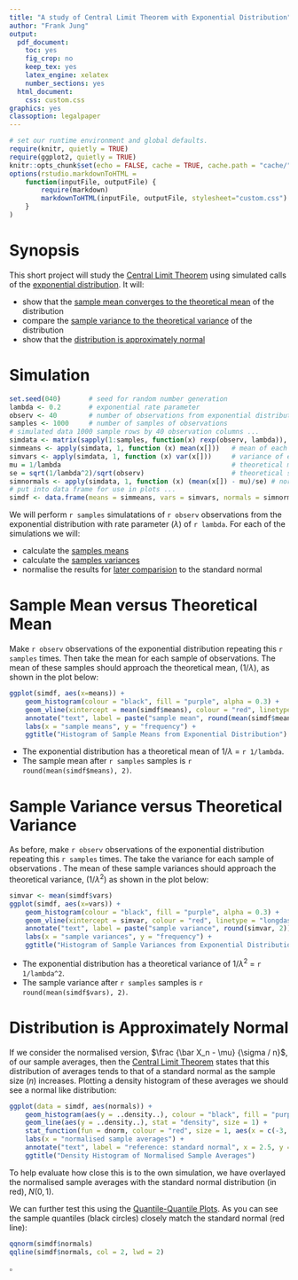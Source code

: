 ```yaml
---
title: "A study of Central Limit Theorem with Exponential Distribution"
author: "Frank Jung"
output:
  pdf_document:
    toc: yes
    fig_crop: no
    keep_tex: yes
    latex_engine: xelatex
    number_sections: yes
  html_document:
    css: custom.css
graphics: yes
classoption: legalpaper
---
```


```r
# set our runtime environment and global defaults.
require(knitr, quietly = TRUE)
require(ggplot2, quietly = TRUE)
knitr::opts_chunk$set(echo = FALSE, cache = TRUE, cache.path = "cache/", fig.path = "figure/", fig.align="center")
options(rstudio.markdownToHTML =
    function(inputFile, outputFile) {
        require(markdown)
        markdownToHTML(inputFile, outputFile, stylesheet="custom.css")
    }
)
```

# Synopsis

This short project will study the [Central Limit
Theorem](https://en.wikipedia.org/wiki/Central_limit_theorem) using simulated 
calls of the [exponential 
distribution](https://en.wikipedia.org/wiki/Exponential_distribution). It will:

- show that the [sample mean converges to the theoretical mean](#sample-mean-versus-theoretical-mean) of the distribution
- compare the [sample variance to the theoretical variance](#sample-mean-versus-theoretical-mean) of the distribution
- show that the [distribution is approximately normal](#distribution-is-approximately-normal)

# Simulation

```r
set.seed(040)       # seed for random number generation
lambda <- 0.2       # exponential rate parameter
observ <- 40        # number of observations from exponential distribution
samples <- 1000     # number of samples of observations
# simulated data 1000 sample rows by 40 observation columns ...
simdata <- matrix(sapply(1:samples, function(x) rexp(observ, lambda)), samples, observ)
simmeans <- apply(simdata, 1, function (x) mean(x[]))   # mean of each sample
simvars <- apply(simdata, 1, function (x) var(x[]))     # variance of each sample
mu = 1/lambda                                           # theoretical mean
se = sqrt(1/lambda^2)/sqrt(observ)                      # theoretical standard error
simnormals <- apply(simdata, 1, function (x) (mean(x[]) - mu)/se) # normalised samples
# put into data frame for use in plots ...
simdf <- data.frame(means = simmeans, vars = simvars, normals = simnormals)
```
We will perform ```r samples``` simulatations of ```r observ``` observations 
from the exponential distribution with rate parameter ($\lambda$) of ```r lambda```.
For each of the simulations we will:

* calculate the [samples means](#sample-mean-versus-theoretical-mean)
* calculate the [samples variances](#sample-variance-versus-theoretical-variance)
* normalise the results for [later comparision](#distribution-is-approximately-normal) to the standard normal

# Sample Mean versus Theoretical Mean

Make ```r observ``` observations of the exponential distribution repeating this
```r samples``` times. Then take the mean for each sample of observations. The mean
of these samples should approach the theoretical mean, ($1/\lambda$), as shown
in the plot below:
```r
ggplot(simdf, aes(x=means)) +
    geom_histogram(colour = "black", fill = "purple", alpha = 0.3) +
    geom_vline(xintercept = mean(simdf$means), colour = "red", linetype = "longdash") +
    annotate("text", label = paste("sample mean", round(mean(simdf$means), 2)), x = 7, y = 80, colour = "red") +
    labs(x = "sample means", y = "frequency") +
    ggtitle("Histogram of Sample Means from Exponential Distribution")
```

* The exponential distribution has a theoretical mean of $1/\lambda$ = ```r 1/lambda```.
* The sample mean after ```r samples``` samples is ```r round(mean(simdf$means), 2)```.

# Sample Variance versus Theoretical Variance

As before, make ```r observ``` observations of the exponential distribution
repeating this ```r samples``` times. The take the variance for each sample of 
observations . The mean of these sample variances should approach the 
theoretical variance, ($1/\lambda^2$) as shown in the plot below:
```r
simvar <- mean(simdf$vars)
ggplot(simdf, aes(x=vars)) +
    geom_histogram(colour = "black", fill = "purple", alpha = 0.3) +
    geom_vline(xintercept = simvar, colour = "red", linetype = "longdash") +
    annotate("text", label = paste("sample variance", round(simvar, 2)), x = 55, y = 100, colour = "red") +
    labs(x = "sample variances", y = "frequency") +
    ggtitle("Histogram of Sample Variances from Exponential Distribution")
```

* The exponential distribution has a theoretical variance of $1/\lambda^2$ = ```r 1/lambda^2```.
* The sample variance after ```r samples``` samples is ```r round(mean(simdf$vars), 2)```.

# Distribution is Approximately Normal

If we consider the normalised version, $\frac {\bar X_n - \mu} {\sigma / n}$, of
our sample averages, then the [Central Limit 
Theorem](https://en.wikipedia.org/wiki/Central_limit_theorem) states that this 
distribution of averages tends to that of a standard normal as the sample size 
($n$) increases. Plotting a density histogram of these averages we should see a
normal like distribution:
```r
ggplot(data = simdf, aes(normals)) +
    geom_histogram(aes(y = ..density..), colour = "black", fill = "purple", alpha = 0.3) +
    geom_line(aes(y = ..density..), stat = "density", size = 1) +
    stat_function(fun = dnorm, colour = "red", size = 1, aes(x = c(-3, 3))) +
    labs(x = "normalised sample averages") +
    annotate("text", label = "reference: standard normal", x = 2.5, y = 0.35, colour = "red") +
    ggtitle("Density Histogram of Normalised Sample Averages")
```

To help evaluate how close this is to the own simulation, we have overlayed the 
normalised sample averages with the standard normal distribution (in red),
$N(0,1)$.

We can further test this using the [Quantile-Quantile 
Plots](https://stat.ethz.ch/R-manual/R-devel/library/stats/html/qqnorm.html). As
you can see the sample quantiles (black circles) closely match the standard 
normal (red line):
```r
qqnorm(simdf$normals)
qqline(simdf$normals, col = 2, lwd = 2)
```
$\square$
